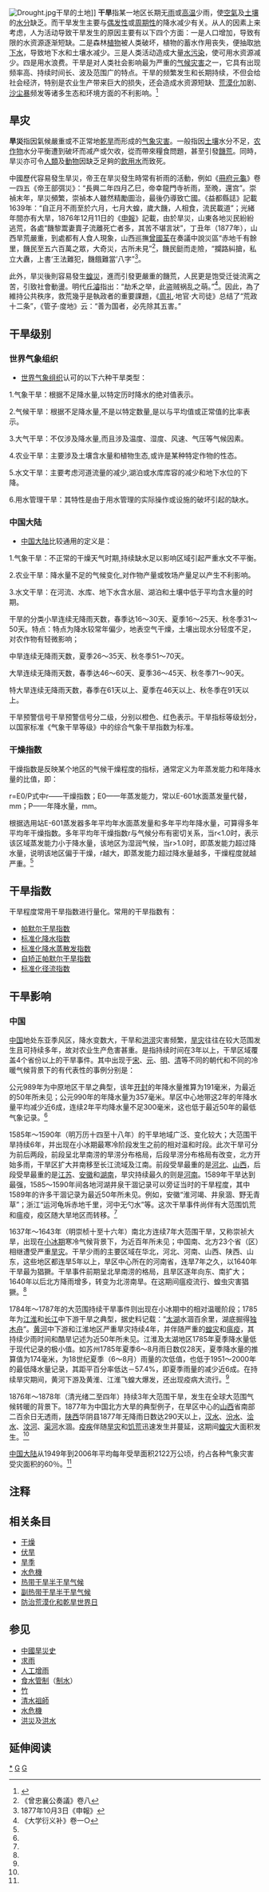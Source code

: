 {{天氣}}
[[File:Drought.jpg|thumb]]干旱的土地]]
'''干旱'''指某一地区长期无[[雨|雨]]或[[高温|高温]]少雨，使[[空氣|空氣]]及[[土壤|土壤]]的[[水分|水分]]缺乏。而干旱发生主要与[[偶发性|偶发性]]或[[周期性|周期性]]的降水减少有关。从人的因素上来考虑，人为活动导致干旱发生的原因主要有以下四个方面：一是人口增加，导致有限的水资源逐渐短缺。二是森林[[植物|植物]]被人类破坏，植物的蓄水作用丧失，便抽取[[地下水|地下水]]，导致地下水和土壤水减少。三是人类活动造成大量[[水污染|水污染]]，使可用水资源减少。四是用水浪费。干旱是对人类社会影响最为严重的[[气候灾害|气候灾害]]之一，它具有出现频率高、持续时间长、波及范围广的特点。干旱的频繁发生和长期持续，不但会给社会经济，特别是农业生产带来巨大的损失，还会造成水资源短缺、[[荒漠化|荒漠化]]加剧、[[沙尘暴|沙尘暴]]频发等诸多生态和环境方面的不利影响。<ref name="中国天气网">{{Cite web|title=干旱|url=http://www.weather.com.cn/drought/index.shtml|access-date=2021-12-11|work=中国天气网|archive-date=2021-11-25|archive-url=https://web.archive.org/web/20211125122432/http://www.weather.com.cn/drought/index.shtml|dead-url=no}}</ref>

== 旱灾 ==

'''旱災'''指因氣候嚴重或不正常地[[乾旱|乾旱]]而形成的[[气象灾害|气象灾害]]。一般指因[[土壤|土壤]]水分不足，[[农作物|农作物]]水分平衡遭到破坏而减产或欠收，從而帶來糧食問題，甚至引發[[饑荒|饑荒]]。同時，旱災亦可令[[人類|人類]]及[[動物|動物]]因缺乏足夠的[[飲用水|飲用水]]而致死。

中國歷代容易發生旱災，帝王在旱災發生時常有祈雨的活動，例如《[[冊府元龜|冊府元龜]]》卷一四五《帝王部弭災》：“長興二年四月乙巳，帝幸龍門寺祈雨，至晩，還宫”。崇禎末年，旱災頻繁，崇禎本人雖然精勵圖治，最後仍導致亡國。《益都縣誌》記載1639年：“自正月不雨至於六月，七月大蝗，歲大饑，人相食，流民載道”；光緒年間亦有大旱，1876年12月11日的《[[申報|申報]]》記載，由於旱災，山東各地災民紛紛逃荒，各處“饑黎鬻妻賣子流離死亡者多，其苦不堪言狀”，丁丑年（1877年），山西旱荒嚴重，到處都有人食人現象，山西巡撫[[曾國荃|曾國荃]]在奏議中說災區“赤地千有餘里，饑民至五六百萬之眾，大奇災，古所未見”<ref>《曾忠襄公奏議》卷八</ref>，饑民鋌而走險，“攔路糾搶，私立大纛，上書‘王法難犯，饑餓難當’八字”<ref>1877年10月3日《申報》</ref>。

此外，旱災後則容易發生[[蝗災|蝗災]]，進而引發更嚴重的饑荒，人民更是饱受迁徙流离之苦，引致社會動盪。明代[[丘濬|丘濬]]指出：“劫禾之举，此盗贼祸乱之萌。”<ref>《大学衍义补》卷一○</ref>。因此，為了維持公共秩序，救荒幾乎是執政者的重要課題，《[[周礼|周礼]]·地官·大司徒》总结了“荒政十二条”，《管子·度地》云：“善为国者，必先除其五害。”

== 干旱级别 ==

=== 世界气象组织 ===
*[[世界气象组织|世界气象组织]]认可的以下六种干旱类型：

1.气象干旱：根据不足降水量,以特定历时降水的绝对值表示。

2.气候干旱：根据不足降水量,不是以特定数量,是以与平均值或正常值的比率表示。

3.大气干旱：不仅涉及降水量,而且涉及温度、湿度、风速、气压等气候因素。

4.农业干旱：主要涉及土壤含水量和植物生态,或许是某种特定作物的性态。

5.水文干旱：主要考虑河道流量的减少,湖泊或水库库容的减少和地下水位的下降。

6.用水管理干旱：其特性是由于用水管理的实际操作或设施的破坏引起的缺水。

=== 中国大陆 ===
*[[中国大陆|中国大陆]]比较通用的定义是：

1.气象干旱：不正常的干燥天气时期,持续缺水足以影响区域引起严重水文不平衡。

2.农业干旱：降水量不足的气候变化,对作物产量或牧场产量足以产生不利影响。

3.水文干旱：在河流、水库、地下水含水层、湖泊和土壤中低于平均含水量的时期。

干旱的分类小旱连续无降雨天数，春季达16～30天、夏季16～25天、秋冬季31～50天。特点：特点为降水较常年偏少，地表空气干燥，土壤出现水分轻度不足，对农作物有轻微影响；

中旱连续无降雨天数，夏季26～35天、秋冬季51～70天。

大旱连续无降雨天数，春季达46～60天、夏季36～45天、秋冬季71～90天。

特大旱连续无降雨天数，春季在61天以上、夏季在46天以上、秋冬季在91天以上。

干旱预警信号干旱预警信号分二级，分别以橙色、红色表示。干旱指标等级划分，以国家标准《气象干旱等级》中的综合气象干旱指数为标准。

=== 干燥指数 ===
干燥指数是反映某个地区的气候干燥程度的指标，通常定义为年蒸发能力和年降水量的比值，即：

r=E0/P式中r——干燥指数；E0——年蒸发能力，常以E-601水面蒸发量代替，mm；P——年降水量，mm。

根据选用站E-601蒸发器多年平均年水面蒸发量和多年平均年降水量，可算得多年平均年干燥指数。多年平均年干燥指数r与气候分布有密切关系，当r<1.0时，表示该区域蒸发能力小于降水量，该地区为湿润气候，当r>1.0时，即蒸发能力超过降水量，说明该地区偏于干燥，r越大，即蒸发能力超过降水量越多，干燥程度就越严重。<ref name="中国天气网" />

==干旱指数==
干旱程度常用干旱指数进行量化。常用的干旱指数有：
*[[帕默尔干旱指数|帕默尔干旱指数]]
*[[标准化降水指数|标准化降水指数]]
* [[标准化降水蒸散发指数|标准化降水蒸散发指数]]
*[[自矫正帕默尔干旱指数|自矫正帕默尔干旱指数]]
*[[标准化径流指数|标准化径流指数]]

== 干旱影响 ==

=== 中国 ===
[[中国|中国]]地处东亚季风区，降水变数大，干旱和[[洪涝|洪涝]]灾害频繁，[[旱灾|旱灾]]往往在较大范围发生且可持续多年，故对农业生产危害甚重。是指持续时间在3年以上，干旱区域覆盖4个省份以上的干旱事件。其中出现于[[宋朝|宋]]、[[元朝|元]]、[[明朝|明]]、[[清朝|清]]等不同的朝代和不同的冷暖气候背景下的有代表性的事例分别是：

公元989年为中原地区干旱之典型，该年[[开封|开封]]的年降水量推算为191毫米，为最近的50年所未见；公元990年的年降水量为357毫米。旱区中心地带这2年的年降水量平均减少近6成，连续2年平均降水量不足300毫米，这也低于最近50年的最低气象记录。<ref name="中国天气网" />

1585年～1590年（明万历十四至十八年）的干旱地域广泛、变化较大；大范围干旱持续6年，并出现在小冰期最寒冷阶段发生之前的相对温和时段。此次干旱可分为前后两段，前段呈北旱南涝的旱涝分布格局，后段旱涝分布格局有改变，北方开始多雨，干旱区扩大并南移至长江流域及江南。前段受旱最重的是[[河北|河北]]、[[山西|山西]]，后段受旱最重的是[[江苏|江苏]]、[[安徽|安徽]]和[[湖南|湖南]]，旱灾持续最久的则是[[河南|河南]]。1589年干旱达到最强，1585～1590年间各地河湖井泉干涸记录可以旁证当时的干旱程度，其中1589年的许多干涸记录为最近50年所未见。例如，安徽“淮河竭、井泉涸、野无青草”；浙江“运河龟坼赤地千里，河中无勺水”等。这次干旱事件尚伴有大范围饥荒和瘟疫，疫区随大旱地区而转移。<ref name="中国天气网" />

1637年～1643年（明崇桢十至十六年）南北方连续7年大范围干旱，又称崇祯大旱，出现在[[小冰期|小冰期]]寒冷气候背景下，为近百年所未见；中国南、北方23个省（区）相继遭受严重[[旱灾|旱灾]]。干旱少雨的主要区域在华北，河北、河南、山西、陕西、山东，这些地区都连旱5年以上，旱区中心所在的河南省，连旱7年之久，以1640年干旱最为猖獗。干旱事件前期呈北旱南涝的格局，且旱区逐年向东、南扩大；1640年以后北方降雨增多，转变为北涝南旱。在这期间瘟疫流行、蝗虫灾害猖獗。<ref name="中国天气网" />

1784年～1787年的大范围持续干旱事件则出现在小冰期中的相对温暖阶段；1785年为[[江淮|江淮]]和[[长江|长江]]中下游干旱之典型，据史料记载：“[[太湖|太湖]]水涸百余里，湖底掘得[[独木舟|独木舟]]”。[[黄河|黄河]]中下游和江淮地区严重旱灾持续4年，并伴随严重的[[蝗灾|蝗灾]]和[[瘟疫|瘟疫]]，其持续少雨时间和酷旱记述为近50年所未见。江淮及太湖地区1785年夏季降水量低于现代记录的极小值。如苏州1785年夏季6～8月雨日数仅28天，夏季降水量的推算值为174毫米，为18世纪夏季（6～8月）雨量的次低值，也低于1951～2000年的最低降水量记录，其距平百分率低达－57.4%，即夏季雨量的减少近6成。在持续旱灾期间，黄河下游及黄淮、江淮飞蝗大爆发，还出现疫病大流行。<ref name="中国天气网" />

1876年～1878年（清光绪二至四年）持续3年大范围干旱，发生在全球大范围气候转暖的背景下。1877年为中国北方大旱的典型例子，在旱区中心的[[山西|山西]]省南部二百余日无透雨，[[陕西|陕西]]华阴县1877年无降雨日数达290天以上，[[汉江_(中国)|汉水]]、[[汾河|汾水]]、[[浍河_(怀洪新河)|浍水]]、[[汶河_(邳苍分洪道)|汶河]]、[[渠河_(潍河)|渠河]]水涸。[[疫疾|疫疾]]伴随[[旱灾|旱灾]]和[[饥荒|饥荒]]迅速发生并蔓延，这期间[[蝗灾|蝗灾]]大面积发生。<ref name="中国天气网" />

[[中国大陆|中国大陆]]从1949年到2006年平均每年受旱面积2122万公顷，约占各种气象灾害受灾面积的60％。<ref name="中国天气网" />

== 注释 ==
{{reflist}}

== 相关条目 ==
{{commonscat|Drought}}
* [[干燥|干燥]]
* [[三伏|伏旱]]
* [[旱季|旱季]]
* [[水危機|水危機]]
* [[热带干旱半干旱气候|热带干旱半干旱气候]]
* [[副热带干旱半干旱气候|副热带干旱半干旱气候]]
* [[防治荒漠化和乾旱世界日|防治荒漠化和乾旱世界日]]

==参见==
*[[中國旱災史|中國旱災史]]
*[[求雨|求雨]]
*[[人工增雨|人工增雨]]
*[[食水管制|食水管制]]（[[制水|制水]]）
*[[竹|竹]]
*[[清水祖師|清水祖師]]
*[[水危機|水危機]]
*[[洪災|洪災]]及[[洪水|洪水]]

== 延伸阅读 ==
{{Wikisource further reading}}

{{commonscat|Drought}}
{{Natural disasters}}

{{Authority control}}
[[Category:旱災|*]]
[[Category:氣候|G]]
[[Category:水和环境|G]]